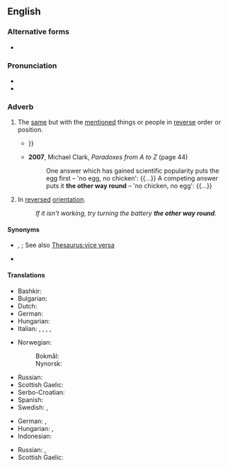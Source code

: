 ==English==
{{was wotd|2008|July|8}}

===Alternative forms===
* {{l|en|the other way around}}

===Pronunciation===
* {{audio|en|en-us-the other way round.ogg|Audio (US)}}
* {{audio|en|en-au-the other way round.ogg|Audio (AU)}}

===Adverb===
{{en-adv|-}}

# The [[same]] but with the [[mention]]ed things or people in [[reverse]] order or position.
#* {{quote-text|en|year=1979|author={{w|Honor Tracy}}|title=The Ballad of Castle Reef|page=45|passage=At dinner Marigold had the Rector on her right and the Colonel on her left, Francis had their wives '''the other way round''' to avoid any signs of preference, {{...}} }}
#* '''2007''', ‎Michael Clark, ''Paradoxes from A to Z'' (page 44)
#*: One answer which has gained scientific popularity puts the egg first – 'no egg, no chicken': {{...}} A competing answer puts it '''the other way round''' – 'no chicken, no egg': {{...}}
# In [[reversed]] [[orientation]].
#: ''If it isn't working, try turning the battery '''the other way round'''.''

====Synonyms====
* {{sense|same, but with mentioned things in reverse order}} {{l|en|conversely}}, {{l|en|vice versa}}; See also [[Thesaurus:vice versa]]
* {{sense|in reversed orientation}} {{l|en|backwards}}

====Translations====
{{trans-top|same but with mentioned things reversed}}
* Bashkir: {{t|ba|киреһенсә|sc=Cyrl}}
* Bulgarian: {{t+|bg|обра́тно|sc=Cyrl}}
* Dutch: {{t+|nl|omgekeerd}}
* German: {{t+|de|umgekehrt}}
* Hungarian: {{t+|hu|fordítva}}
* Italian: {{t+|it|viceversa}}, {{t|it|al contrario}}, {{t|it|all'incontrario}}, {{t|it|all'opposto}}, {{t|it|all'inverso}}
{{trans-mid}}
* Norwegian:
*: Bokmål: {{t|nb|omvendt}}
*: Nynorsk: {{t|nn|omvend}}
* Russian: {{t+|ru|наоборо́т}}
* Scottish Gaelic: {{t|gd|air an rathad eile}}
* Serbo-Croatian: {{t+|sh|obrnuto}}
* Spanish: {{t|es|al revés}}
* Swedish: {{t+|sv|omvänt}}, {{t+|sv|tvärtom}}
{{trans-bottom}}

{{trans-top|in reversed orientation}}
* German: {{t+|de|andersherum}}, {{t+|de|andersrum}}
* Hungarian: {{t|hu|megfordítva}}, {{t|hu|[[ellenkező]] [[irányban]]}}
* Indonesian: {{t+|id|terbalik}}
{{trans-mid}}
* Russian: {{t+|ru|наза́д}}, {{t+|ru|за́дом наперёд}}
* Scottish Gaelic: {{t|gd|air an rathad eile}}
{{trans-bottom}}